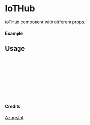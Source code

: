 
<Meta of={IoTHub} title="Azure/Iot/IoTHub" />

# IoTHub

IoTHub component with different props.

#### Example

<Canvas of={IoTHub.Primary} />

## Usage

```ts
import { IoTHub } from "yadl-ui";

const Example = () => {
  return (
      <IoTHub />
  );
};

export default Example;
```

#### Credits
[Azure/Iot](https://learn.microsoft.com/en-us/azure/architecture/icons/)

